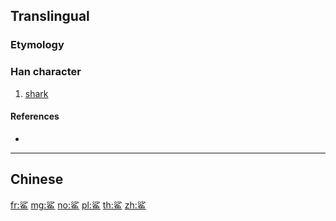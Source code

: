 {{character info/new}}
{{also|鯊}}
==Translingual==

===Etymology===
{{Han simp|鯊|f=魚|t=鱼}}

===Han character===
{{Han char|rn=195|rad=鱼|as=07|sn=15|four=|canj=EHNWM|ids=⿱沙鱼}}

# [[shark]]

====References====
* {{Han ref|kx=1480.511|hdz=74693.030|uh=9CA8|ud=40104}}

----

==Chinese==
{{zh-see|鯊}}

[[fr:鲨]]
[[mg:鲨]]
[[no:鲨]]
[[pl:鲨]]
[[th:鲨]]
[[zh:鲨]]